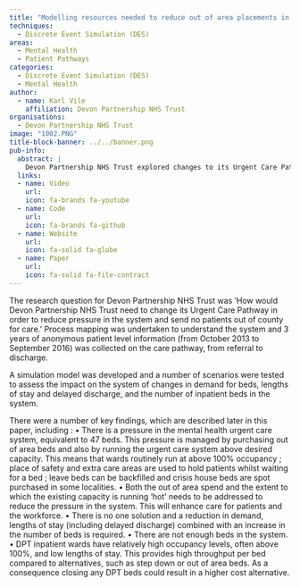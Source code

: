 ```yaml
---
title: "Modelling resources needed to reduce out of area placements in the Mental Health Acute Care pathway in Devon, leading to the construction of a new mental health ward"
techniques:
  - Discrete Event Simulation (DES)
areas:
  - Mental Health
  - Patient Pathways
categories:
  - Discrete Event Simulation (DES)
  - Mental Health
author:
  - name: Karl Vile
    affiliation: Devon Partnership NHS Trust
organisations:
  - Devon Partnership NHS Trust
image: "1002.PNG"
title-block-banner: ../../banner.png
pub-info:
  abstract: |
    Devon Partnership NHS Trust explored changes to its Urgent Care Pathway to reduce system pressure and avoid out-of-county care. Process mapping and a simulation model identified a need for additional beds. Key findings included high occupancy rates, the necessity to reduce demand and lengths of stay, and the importance of increasing bed numbers to enhance patient care and workforce efficiency.
  links:
  - name: Video
    url:
    icon: fa-brands fa-youtube
  - name: Code
    url:
    icon: fa-brands fa-github
  - name: Website
    url:
    icon: fa-solid fa-globe
  - name: Paper
    url:
    icon: fa-solid fa-file-contract
---
```


The research question for Devon Partnership NHS Trust was 'How would Devon Partnership NHS Trust need to change its Urgent Care Pathway in order to reduce pressure in the system and send no patients out of county for care.’
Process mapping was undertaken to understand the system and 3 years of anonymous patient level information (from October 2013 to September 2016) was collected on the care pathway, from referral to discharge.

A simulation model was developed and a number of scenarios were tested to assess the impact on the system of changes in demand for beds, lengths of stay and delayed discharge, and the number of inpatient beds in the system.

There were a number of key findings, which are described later in this paper, including :
•	There is a pressure in the mental health urgent care system, equivalent to 47 beds.
This pressure is managed by purchasing out of area beds and also by running the urgent care system above desired capacity. This means that wards routinely run at above 100% occupancy ; place of safety and extra care areas are used to hold patients whilst waiting for a bed ; leave beds can be backfilled and crisis house beds are spot purchased in some localities.
•	Both the out of area spend and the extent to which the existing capacity is running ‘hot’ needs to be addressed to reduce the pressure in the system. This will enhance care for patients and the workforce.
•	There is no one solution and a reduction in demand, lengths of stay (including delayed discharge) combined with an increase in the number of beds is required.
•	There are not enough beds in the system.
•	DPT inpatient wards have relatively high occupancy levels, often above 100%, and low lengths of stay. This provides high throughput per bed compared to alternatives, such as step down or out of area beds. As a consequence closing any DPT beds could result in a higher cost alternative.
